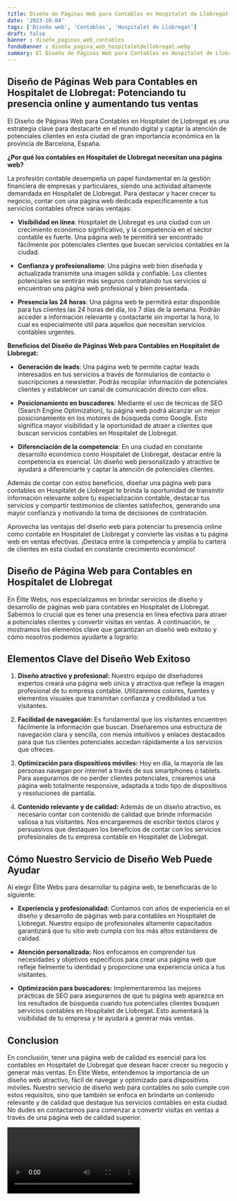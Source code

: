 ```yaml
---
title: Diseño de Páginas Web para Contables en Hospitalet de Llobregat
date: '2023-10-04'
tags: ['Diseño web', 'Contables', 'Hospitalet de Llobregat']
draft: false
banner : diseño_paginas_web_contables
fondoBanner : diseño_pagina_web_hospitaletdellobregat.webp
summary: El Diseño de Páginas Web para Contables en Hospitalet de Llobregat es una estrategia clave para destacarte en el mundo digital y captar la atención de potenciales clientes en esta ciudad de gran importancia económica en la provincia de Barcelona, España.
---
```


## Diseño de Páginas Web para Contables en Hospitalet de Llobregat: Potenciando tu presencia online y aumentando tus ventas

El Diseño de Páginas Web para Contables en Hospitalet de Llobregat es una estrategia clave para destacarte en el mundo digital y captar la atención de potenciales clientes en esta ciudad de gran importancia económica en la provincia de Barcelona, España.

**¿Por qué los contables en Hospitalet de Llobregat necesitan una página web?**

La profesión contable desempeña un papel fundamental en la gestión financiera de empresas y particulares, siendo una actividad altamente demandada en Hospitalet de Llobregat. Para destacar y hacer crecer tu negocio, contar con una página web dedicada específicamente a tus servicios contables ofrece varias ventajas:

- **Visibilidad en línea**: Hospitalet de Llobregat es una ciudad con un crecimiento económico significativo, y la competencia en el sector contable es fuerte. Una página web te permitirá ser encontrado fácilmente por potenciales clientes que buscan servicios contables en la ciudad. 

- **Confianza y profesionalismo**: Una página web bien diseñada y actualizada transmite una imagen sólida y confiable. Los clientes potenciales se sentirán más seguros contratando tus servicios si encuentran una página web profesional y bien presentada.

- **Presencia las 24 horas**: Una página web te permitirá estar disponible para tus clientes las 24 horas del día, los 7 días de la semana. Podrán acceder a información relevante y contactarte sin importar la hora, lo cual es especialmente útil para aquellos que necesitan servicios contables urgentes.

**Beneficios del Diseño de Páginas Web para Contables en Hospitalet de Llobregat:**

- **Generación de leads**: Una página web te permite captar leads interesados en tus servicios a través de formularios de contacto o suscripciones a newsletter. Podrás recopilar información de potenciales clientes y establecer un canal de comunicación directo con ellos.

- **Posicionamiento en buscadores**: Mediante el uso de técnicas de SEO (Search Engine Optimization), tu página web podrá alcanzar un mejor posicionamiento en los motores de búsqueda como Google. Esto significa mayor visibilidad y la oportunidad de atraer a clientes que buscan servicios contables en Hospitalet de Llobregat.

- **Diferenciación de la competencia**: En una ciudad en constante desarrollo económico como Hospitalet de Llobregat, destacar entre la competencia es esencial. Un diseño web personalizado y atractivo te ayudará a diferenciarte y captar la atención de potenciales clientes.

Además de contar con estos beneficios, diseñar una página web para contables en Hospitalet de Llobregat te brinda la oportunidad de transmitir información relevante sobre tu especialización contable, destacar tus servicios y compartir testimonios de clientes satisfechos, generando una mayor confianza y motivando la toma de decisiones de contratación.

Aprovecha las ventajas del diseño web para potenciar tu presencia online como contable en Hospitalet de Llobregat y convierte las visitas a tu página web en ventas efectivas. ¡Destaca entre la competencia y amplía tu cartera de clientes en esta ciudad en constante crecimiento económico!

<GifSeo />

<Cta />

## Diseño de Página Web para Contables en Hospitalet de Llobregat

En Élite Webs, nos especializamos en brindar servicios de diseño y desarrollo de páginas web para contables en Hospitalet de Llobregat. Sabemos lo crucial que es tener una presencia en línea efectiva para atraer a potenciales clientes y convertir visitas en ventas. A continuación, te mostramos los elementos clave que garantizan un diseño web exitoso y cómo nosotros podemos ayudarte a lograrlo:

## Elementos Clave del Diseño Web Exitoso

1. **Diseño atractivo y profesional:** Nuestro equipo de diseñadores expertos creará una página web única y atractiva que refleje la imagen profesional de tu empresa contable. Utilizaremos colores, fuentes y elementos visuales que transmitan confianza y credibilidad a tus visitantes.

2. **Facilidad de navegación:** Es fundamental que los visitantes encuentren fácilmente la información que buscan. Diseñaremos una estructura de navegación clara y sencilla, con menús intuitivos y enlaces destacados para que tus clientes potenciales accedan rápidamente a los servicios que ofreces.

3. **Optimización para dispositivos móviles:** Hoy en día, la mayoría de las personas navegan por internet a través de sus smartphones o tablets. Para asegurarnos de no perder clientes potenciales, crearemos una página web totalmente responsive, adaptada a todo tipo de dispositivos y resoluciones de pantalla.

4. **Contenido relevante y de calidad:** Además de un diseño atractivo, es necesario contar con contenido de calidad que brinde información valiosa a tus visitantes. Nos encargaremos de escribir textos claros y persuasivos que destaquen los beneficios de contar con los servicios profesionales de tu empresa contable en Hospitalet de Llobregat.

## Cómo Nuestro Servicio de Diseño Web Puede Ayudar

Al elegir Élite Webs para desarrollar tu página web, te beneficiarás de lo siguiente:

- **Experiencia y profesionalidad:** Contamos con años de experiencia en el diseño y desarrollo de páginas web para contables en Hospitalet de Llobregat. Nuestro equipo de profesionales altamente capacitados garantizará que tu sitio web cumpla con los más altos estándares de calidad.

- **Atención personalizada:** Nos enfocamos en comprender tus necesidades y objetivos específicos para crear una página web que refleje fielmente tu identidad y proporcione una experiencia única a tus visitantes.

- **Optimización para buscadores:** Implementaremos las mejores prácticas de SEO para asegurarnos de que tu página web aparezca en los resultados de búsqueda cuando tus potenciales clientes busquen servicios contables en Hospitalet de Llobregat. Esto aumentará la visibilidad de tu empresa y te ayudará a generar más ventas.

## Conclusion

En conclusión, tener una página web de calidad es esencial para los contables en Hospitalet de Llobregat que desean hacer crecer su negocio y generar más ventas. En Élite Webs, entendemos la importancia de un diseño web atractivo, fácil de navegar y optimizado para dispositivos móviles. Nuestro servicio de diseño web para contables no solo cumple con estos requisitos, sino que también se enfoca en brindarte un contenido relevante y de calidad que destaque tus servicios contables en esta ciudad. No dudes en contactarnos para comenzar a convertir visitas en ventas a través de una página web de calidad superior.

<Video />

<CtaBot job='Contables' city='Hospitalet de Llobregat'/>

<Gmaps query='Hospitalet de Llobregat+españa+maps' />